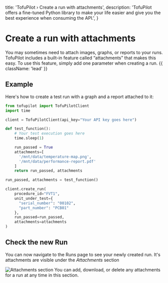   title: 'TofuPilot › Create a run with attachments',
  description:
    'TofuPilot offers a fine-tuned Python library to make your life easier and give you the best experience when consuming the API.',
}

# Create a run with attachments

You may sometimes need to attach images, graphs, or reports to your runs. TofuPilot includes a built-in feature called “attachments” that makes this easy. To use this feature, simply add one parameter when creating a run. {{ className: 'lead' }}

## Example

Here's how to create a test run with a graph and a report attached to it:

```python {{ title: 'create_run_with_attachments.py'}}
from tofupilot import TofuPilotClient
import time

client = TofuPilotClient(api_key="Your API key goes here")

def test_function():
    # Your test execution goes here
    time.sleep(1)

    run_passed = True
    attachments=[
      '/mnt/data/temperature-map.png',
      '/mnt/data/performance-report.pdf'
    ]
    return run_passed, attachments

run_passed, attachments = test_function()

client.create_run(
    procedure_id="FVT1",
    unit_under_test={
      "serial_number": "00102",
      "part_number": "PCB01"
    },
    run_passed=run_passed,
    attachments=attachments
)
```

## Check the new Run

You can now navigate to the Runs page to see your newly created run. It's attachments are visible under the _Attachments_ section

<Image src="/run-attachments.png" alt="Attachments section" />

<Note>
  You can add, download, or delete any attachments for a run at any time in this
  section.
</Note>
